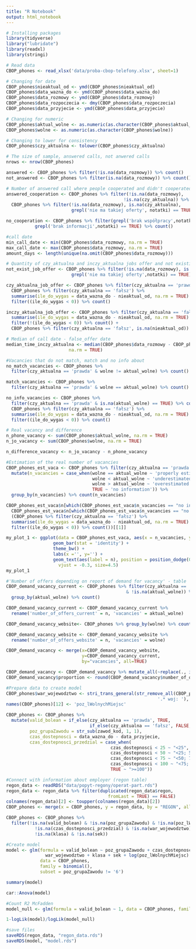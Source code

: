 ---
title: "R Notebook"
output: html_notebook
---

```{r}
# Installing packages
library(tidyverse)
library("lubridate")
library(readxl)
library(stringi)
```

```{r}
# Read data
CBOP_phones <- read_xlsx('data/proba-cbop-telefony.xlsx', sheet=1)
```

```{r}
# Changing for date
CBOP_phones$nieaktual_od <- ymd(CBOP_phones$nieaktual_od)
CBOP_phones$data_wazna_do <- ymd(CBOP_phones$data_wazna_do)
CBOP_phones$data_rozmowy <- ymd(CBOP_phones$data_rozmowy)
CBOP_phones$data_rozpoczecia <- dmy(CBOP_phones$data_rozpoczecia)
CBOP_phones$data_przyjecie <- ymd(CBOP_phones$data_przyjecie)

# Changing for numeric
CBOP_phones$aktual_wolne <- as.numeric(as.character(CBOP_phones$aktual_wolne))
CBOP_phones$wolne <- as.numeric(as.character(CBOP_phones$wolne))

# Changing to lower for consistency
CBOP_phones$czy_aktualna <- tolower(CBOP_phones$czy_aktualna)

```

```{r}
# The size of sample, answered calls, not anwered calls
nrows <- nrow(CBOP_phones)

answered <- CBOP_phones %>% filter(!is.na(data_rozmowy)) %>% count()
not_answered <- CBOP_phones %>% filter(is.na(data_rozmowy)) %>% count()
```

```{r}
# Number of answered call where people cooperated and didn't cooperated
answered_cooperation <- CBOP_phones %>% filter(!is.na(data_rozmowy), 
                                             !is.na(czy_aktualna)) %>% count() +
  CBOP_phones %>% filter(!is.na(data_rozmowy), is.na(czy_aktualna), 
                         grepl('nie ma takiej oferty', notatki) == TRUE) %>% count()

no_cooperation <- CBOP_phones %>% filter(grepl('brak współpracy',notatki) == TRUE | 
           grepl('brak informacji',notatki) == TRUE) %>% count()

```

```{r}
#call date
min_call_date <- min(CBOP_phones$data_rozmowy, na.rm = TRUE)
max_call_date <- max(CBOP_phones$data_rozmowy, na.rm = TRUE)
amount_days <- length(unique(na.omit(CBOP_phones$data_rozmowy)))
```

```{r}
# Quantity of czy_aktualna and inczy_aktualna jobs offer and not existing offers
not_exist_job_offer <- CBOP_phones %>% filter(!is.na(data_rozmowy), is.na(czy_aktualna), 
                         grepl('nie ma takiej oferty',notatki) == TRUE) %>% count()

czy_aktualna_job_offer <- CBOP_phones %>% filter(czy_aktualna == 'prawda') %>% count() +
  CBOP_phones %>% filter(czy_aktualna == 'fałsz') %>%
  summarise(ile_do_wygas = data_wazna_do - nieaktual_od, na.rm = TRUE) %>%
  filter((ile_do_wygas < 0)) %>% count()

inczy_aktualna_job_offer <- CBOP_phones %>% filter(czy_aktualna == 'fałsz') %>%
  summarise(ile_do_wygas = data_wazna_do - nieaktual_od, na.rm = TRUE) %>%
  filter(!(ile_do_wygas < 0)) %>% count() + 
  CBOP_phones %>% filter(czy_aktualna == 'fałsz', is.na(nieaktual_od)) %>% count()

```

```{r}
# Median of call date - false_offer date
median_time_inczy_aktualna <- median(CBOP_phones$data_rozmowy - CBOP_phones$nieaktual_od,
                        na.rm = TRUE)
```

```{r}
#Vacancies that do not match, match and no info about
no_match_vacancies <- CBOP_phones %>% 
  filter(czy_aktualna == 'prawda' & wolne != aktual_wolne) %>% count()

match_vacancies <- CBOP_phones %>% 
  filter(czy_aktualna == 'prawda' & wolne == aktual_wolne) %>% count()

no_info_vacancies <- CBOP_phones %>% 
  filter(czy_aktualna == 'prawda' & is.na(aktual_wolne) == TRUE) %>% count() + 
  CBOP_phones %>% filter(czy_aktualna == 'fałsz') %>%
  summarise(ile_do_wygas = data_wazna_do - nieaktual_od, na.rm = TRUE) %>%
  filter((ile_do_wygas < 0)) %>% count()
```

```{r}
# Real vacancy and difference
n_phone_vacancy <- sum(CBOP_phones$aktual_wolne, na.rm = TRUE)
n_jo_vacancy <- sum(CBOP_phones$wolne, na.rm = TRUE)

n_difference_vacancy <- n_jo_vacancy - n_phone_vacancy
```

```{r}
#Estimation of the real number of vacancies
CBOP_phones_est_vaca <- CBOP_phones %>% filter(czy_aktualna == 'prawda') %>% 
  mutate(n_vacancies = case_when(wolne == aktual_wolne ~ 'properly estimated',
                                 wolne < aktual_wolne ~ 'underestimated', 
                                 wolne > aktual_wolne ~ 'overestimated',
                                 TRUE ~ 'no information')) %>% 
  group_by(n_vacancies) %>% count(n_vacancies)

CBOP_phones_est_vaca$n[which(CBOP_phones_est_vaca$n_vacancies == "no information")] <-
  CBOP_phones_est_vaca$n[which(CBOP_phones_est_vaca$n_vacancies == "no information")] + 
  (CBOP_phones %>% filter(czy_aktualna == 'fałsz') %>%
  summarise(ile_do_wygas = data_wazna_do - nieaktual_od, na.rm = TRUE) %>%
  filter((ile_do_wygas < 0)) %>% count())[[1]]

my_plot_1 <- ggplot(data = CBOP_phones_est_vaca, aes(x = n_vacancies, y = n)) +
                  geom_bar(stat = 'identity') +
                  theme_bw() +
                  labs(x ='', y='') +
                  geom_text(aes(label = n), position = position_dodge(0.9),
                    vjust = -0.3, size=4.5)
my_plot_1
```

```{r}
#'Number of offers depending on report of demand for vacancy' - table
CBOP_demand_vacancy_current <- CBOP_phones %>% filter(czy_aktualna == 'prawda' 
                                              & !is.na(aktual_wolne)) %>%
  group_by(aktual_wolne) %>% count()

CBOP_demand_vacancy_current <- CBOP_demand_vacancy_current %>%
  rename('number_of_offers_current' = n, 'vacancies' = aktual_wolne)

CBOP_demand_vacancy_website<- CBOP_phones %>% group_by(wolne) %>% count()

CBOP_demand_vacancy_website <- CBOP_demand_vacancy_website %>%
  rename('number_of_offers_website' = n, 'vacancies' = wolne)

CBOP_demand_vacancy <- merge(x=CBOP_demand_vacancy_website, 
                             y=CBOP_demand_vacancy_current, 
                             by="vacancies", all=TRUE)

CBOP_demand_vacancy <- CBOP_demand_vacancy %>% mutate_all(~replace(., is.na(.), 0))
CBOP_demand_vacancy$proportion <- round(CBOP_demand_vacancy$number_of_offers_current/CBOP_demand_vacancy$number_of_offers_website, 2)
```

```{r}
#Prepare data to create model
CBOP_phones$war_wojewodztwo <- stri_trans_general(str_remove_all(CBOP_phones$miejsce,
                                                          '.* woj: '), 'pl-ascii')
names(CBOP_phones)[12] <- 'poz_lWolnychMiejsc'

CBOP_phones <- CBOP_phones %>% 
  mutate(valid_bolean = if_else(czy_aktualna == 'prawda', TRUE, 
                                if_else(czy_aktualna == 'fałsz', FALSE, NA)),
         poz_grupaZawodu = str_sub(zawod_kod, 1, 1),
         czas_dostepnosci = data_wazna_do - data_przyjecie,
         czas_dostepnosci_przedzial = case_when(
                                        czas_dostepnosci < 25 ~ "<25",
                                        czas_dostepnosci < 50 ~ "<25; 50)",
                                        czas_dostepnosci < 75 ~ "<50; 75)",
                                        czas_dostepnosci < 100 ~ "<75; 100)",
                                        TRUE ~ ">=100"))

```

```{r}
#Connect with information about employer (regon table)
regon_data <- readRDS("data/popyt-regony/operat-part.rds")
regon_data <- regon_data %>% filter(duplicated(regon_data$regon, 
                                       fromLast = TRUE) == FALSE)
colnames(regon_data)[2] <- toupper(colnames(regon_data)[2])
CBOP_phones <- merge(x = CBOP_phones, y = regon_data, by = "REGON", all.x = TRUE)

CBOP_phones <- CBOP_phones %>%
  filter(!is.na(valid_bolean) & !is.na(poz_grupaZawodu) & !is.na(poz_lWolnychMiejsc) &
           !is.na(czas_dostepnosci_przedzial) & !is.na(war_wojewodztwo) & 
           !is.na(klasa) & !is.na(sek)) 
```

```{r}
#Create model
model <- glm(formula = valid_bolean ~ poz_grupaZawodu + czas_dostepnosci_przedzial +
               war_wojewodztwo + klasa + sek + log(poz_lWolnychMiejsc) ,
             data = CBOP_phones,
             family = binomial(),
             subset = poz_grupaZawodu != '6')

summary(model)

car::Anova(model)
```
```{r}
#Count R2 McFadden
model_null <- glm(formula = valid_bolean ~ 1, data = CBOP_phones, family = binomial())

1-logLik(model)/logLik(model_null)
```

```{r}
#save files
saveRDS(regon_data, "regon_data.rds")
saveRDS(model, "model.rds")
```

